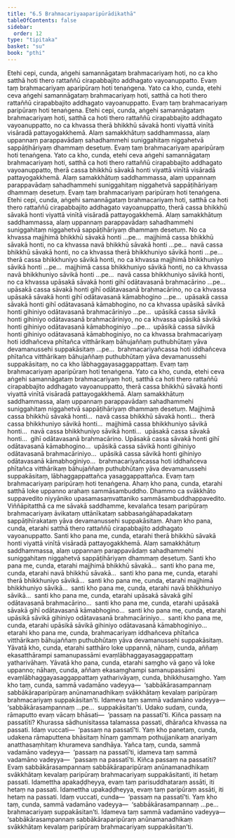 ```yaml
---
title: "6.5 Brahmacariyaaparipūrādikathā"
tableOfContents: false
sidebar:
  order: 12
type: "tipitaka"
basket: "su"
book: "pthi"
---
```



<DynamicBreadcrumb />

<Division number="172" book="pthi" bookNo="8" page="101">

<Paragraph number="345" book="pthi">
Etehi cepi, cunda, aṅgehi samannāgataṃ brahmacariyaṃ hoti, no ca kho satthā hoti thero rattaññū cirapabbajito addhagato vayoanuppatto. Evaṃ taṃ brahmacariyaṃ aparipūraṃ hoti tenaṅgena.
</Paragraph>

<Paragraph number="346" book="pthi">
Yato ca kho, cunda, etehi ceva aṅgehi samannāgataṃ brahmacariyaṃ hoti, satthā ca hoti thero rattaññū cirapabbajito addhagato vayoanuppatto. Evaṃ taṃ brahmacariyaṃ paripūraṃ hoti tenaṅgena.
</Paragraph>

</Division>
<Division number="173" book="pthi" bookNo="8" page="101">

<Paragraph number="347" book="pthi">
Etehi cepi, cunda, aṅgehi samannāgataṃ brahmacariyaṃ hoti, satthā ca hoti thero rattaññū cirapabbajito addhagato vayoanuppatto, no ca khvassa therā bhikkhū sāvakā honti viyattā vinītā visāradā pattayogakkhemā. Alaṃ samakkhātuṃ saddhammassa, alaṃ uppannaṃ parappavādaṃ sahadhammehi suniggahitaṃ niggahetvā sappāṭihāriyaṃ dhammaṃ desetuṃ. Evaṃ taṃ brahmacariyaṃ aparipūraṃ hoti tenaṅgena.
</Paragraph>

<Paragraph number="348" book="pthi">
Yato ca kho, cunda, etehi ceva aṅgehi samannāgataṃ brahmacariyaṃ hoti, satthā ca hoti thero rattaññū cirapabbajito addhagato vayoanuppatto, therā cassa bhikkhū sāvakā honti viyattā vinītā visāradā pattayogakkhemā. Alaṃ samakkhātuṃ saddhammassa, alaṃ uppannaṃ parappavādaṃ sahadhammehi suniggahitaṃ niggahetvā sappāṭihāriyaṃ dhammaṃ desetuṃ. Evaṃ taṃ brahmacariyaṃ paripūraṃ hoti tenaṅgena.
</Paragraph>

</Division>
<Division number="174" book="pthi" bookNo="8" page="102">

<Paragraph number="349" book="pthi">
Etehi cepi, cunda, aṅgehi samannāgataṃ brahmacariyaṃ hoti, satthā ca hoti thero rattaññū cirapabbajito addhagato vayoanuppatto, therā cassa bhikkhū sāvakā honti viyattā vinītā visāradā pattayogakkhemā. Alaṃ samakkhātuṃ saddhammassa, alaṃ uppannaṃ parappavādaṃ sahadhammehi suniggahitaṃ niggahetvā sappāṭihāriyaṃ dhammaṃ desetuṃ. No ca khvassa majjhimā bhikkhū sāvakā honti …pe…  majjhimā cassa bhikkhū sāvakā honti, no ca khvassa navā bhikkhū sāvakā honti …pe…  navā cassa bhikkhū sāvakā honti, no ca khvassa therā bhikkhuniyo sāvikā honti …pe…  therā cassa bhikkhuniyo sāvikā honti, no ca khvassa majjhimā bhikkhuniyo sāvikā honti …pe…  majjhimā cassa bhikkhuniyo sāvikā honti, no ca khvassa navā bhikkhuniyo sāvikā honti …pe…  navā cassa bhikkhuniyo sāvikā honti, no ca khvassa upāsakā sāvakā honti gihī odātavasanā brahmacārino …pe…  upāsakā cassa sāvakā honti gihī odātavasanā brahmacārino, no ca khvassa upāsakā sāvakā honti gihī odātavasanā kāmabhogino …pe…  upāsakā cassa sāvakā honti gihī odātavasanā kāmabhogino, no ca khvassa upāsikā sāvikā honti gihiniyo odātavasanā brahmacāriniyo …pe…  upāsikā cassa sāvikā honti gihiniyo odātavasanā brahmacāriniyo, no ca khvassa upāsikā sāvikā honti gihiniyo odātavasanā kāmabhoginiyo …pe…  upāsikā cassa sāvikā honti gihiniyo odātavasanā kāmabhoginiyo, no ca khvassa brahmacariyaṃ hoti iddhañceva phītañca vitthārikaṃ bāhujaññaṃ puthubhūtaṃ yāva devamanussehi suppakāsitaṃ …pe…  brahmacariyañcassa hoti iddhañceva phītañca vitthārikaṃ bāhujaññaṃ puthubhūtaṃ yāva devamanussehi suppakāsitaṃ, no ca kho lābhaggayasaggappattaṃ. Evaṃ taṃ brahmacariyaṃ aparipūraṃ hoti tenaṅgena.
</Paragraph>

<Paragraph number="350" book="pthi">
Yato ca kho, cunda, etehi ceva aṅgehi samannāgataṃ brahmacariyaṃ hoti, satthā ca hoti thero rattaññū cirapabbajito addhagato vayoanuppatto, therā cassa bhikkhū sāvakā honti viyattā vinītā visāradā pattayogakkhemā. Alaṃ samakkhātuṃ saddhammassa, alaṃ uppannaṃ parappavādaṃ sahadhammehi suniggahitaṃ niggahetvā sappāṭihāriyaṃ dhammaṃ desetuṃ. Majjhimā cassa bhikkhū sāvakā honti…  navā cassa bhikkhū sāvakā honti…  therā cassa bhikkhuniyo sāvikā honti…  majjhimā cassa bhikkhuniyo sāvikā honti…  navā cassa bhikkhuniyo sāvikā honti…  upāsakā cassa sāvakā honti…  gihī odātavasanā brahmacārino. Upāsakā cassa sāvakā honti gihī odātavasanā kāmabhogino…  upāsikā cassa sāvikā honti gihiniyo odātavasanā brahmacāriniyo…  upāsikā cassa sāvikā honti gihiniyo odātavasanā kāmabhoginiyo…  brahmacariyañcassa hoti iddhañceva phītañca vitthārikaṃ bāhujaññaṃ puthubhūtaṃ yāva devamanussehi suppakāsitaṃ, lābhaggappattañca yasaggappattañca. Evaṃ taṃ brahmacariyaṃ paripūraṃ hoti tenaṅgena.
</Paragraph>

</Division>
<Division number="175" book="pthi" bookNo="8" page="103">

<Paragraph number="351" book="pthi">
Ahaṃ kho pana, cunda, etarahi satthā loke uppanno arahaṃ sammāsambuddho. Dhammo ca svākkhāto suppavedito niyyāniko upasamasaṃvattaniko sammāsambuddhappavedito. Viññāpitatthā ca me sāvakā saddhamme, kevalañca tesaṃ paripūraṃ brahmacariyaṃ āvikataṃ uttānīkataṃ sabbasaṅgāhapadakataṃ sappāṭihīrakataṃ yāva devamanussehi suppakāsitaṃ. Ahaṃ kho pana, cunda, etarahi satthā thero rattaññū cirapabbajito addhagato vayoanuppatto.
</Paragraph>

<Paragraph number="352" book="pthi">
Santi kho pana me, cunda, etarahi therā bhikkhū sāvakā honti viyattā vinītā visāradā pattayogakkhemā. Alaṃ samakkhātuṃ saddhammassa, alaṃ uppannaṃ parappavādaṃ sahadhammehi suniggahitaṃ niggahetvā sappāṭihāriyaṃ dhammaṃ desetuṃ. Santi kho pana me, cunda, etarahi majjhimā bhikkhū sāvakā…  santi kho pana me, cunda, etarahi navā bhikkhū sāvakā…  santi kho pana me, cunda, etarahi therā bhikkhuniyo sāvikā…  santi kho pana me, cunda, etarahi majjhimā bhikkhuniyo sāvikā…  santi kho pana me, cunda, etarahi navā bhikkhuniyo sāvikā…  santi kho pana me, cunda, etarahi upāsakā sāvakā gihī odātavasanā brahmacārino…  santi kho pana me, cunda, etarahi upāsakā sāvakā gihī odātavasanā kāmabhogino…  santi kho pana me, cunda, etarahi upāsikā sāvikā gihiniyo odātavasanā brahmacāriniyo…  santi kho pana me, cunda, etarahi upāsikā sāvikā gihiniyo odātavasanā kāmabhoginiyo…  etarahi kho pana me, cunda, brahmacariyaṃ iddhañceva phītañca vitthārikaṃ bāhujaññaṃ puthubhūtaṃ yāva devamanussehi suppakāsitaṃ.
</Paragraph>

</Division>
<Division number="176" book="pthi" bookNo="8" page="104">

<Paragraph number="353" book="pthi">
Yāvatā kho, cunda, etarahi satthāro loke uppannā, nāhaṃ, cunda, aññaṃ ekasatthārampi samanupassāmi evaṃlābhaggayasaggappattaṃ yatharivāhaṃ. Yāvatā kho pana, cunda, etarahi saṃgho vā gaṇo vā loke uppanno; nāhaṃ, cunda, aññaṃ ekasaṃghampi samanupassāmi evaṃlābhaggayasaggappattaṃ yatharivāyaṃ, cunda, bhikkhusaṃgho. Yaṃ kho taṃ, cunda, sammā vadamāno vadeyya—  ‘sabbākārasampannaṃ sabbākāraparipūraṃ anūnamanadhikaṃ svākkhātaṃ kevalaṃ paripūraṃ brahmacariyaṃ suppakāsitan’ti. Idameva taṃ sammā vadamāno vadeyya—  ‘sabbākārasampannaṃ …pe…  suppakāsitan’ti.
</Paragraph>

<Paragraph number="354" book="pthi">
Udako sudaṃ, cunda, rāmaputto evaṃ vācaṃ bhāsati—  ‘passaṃ na passatī’ti. Kiñca passaṃ na passatīti? Khurassa sādhunisitassa talamassa passati, dhārañca khvassa na passati. Idaṃ vuccati—  ‘passaṃ na passatī’ti. Yaṃ kho panetaṃ, cunda, udakena rāmaputtena bhāsitaṃ hīnaṃ gammaṃ pothujjanikaṃ anariyaṃ anatthasaṃhitaṃ khurameva sandhāya. Yañca taṃ, cunda, sammā vadamāno vadeyya—  ‘passaṃ na passatī’ti, idameva taṃ sammā vadamāno vadeyya—  ‘passaṃ na passatī’ti. Kiñca passaṃ na passatīti? Evaṃ sabbākārasampannaṃ sabbākāraparipūraṃ anūnamanadhikaṃ svākkhātaṃ kevalaṃ paripūraṃ brahmacariyaṃ suppakāsitanti, iti hetaṃ passati. Idamettha apakaḍḍheyya, evaṃ taṃ parisuddhataraṃ assāti, iti hetaṃ na passati. Idamettha upakaḍḍheyya, evaṃ taṃ paripūraṃ assāti, iti hetaṃ na passati. Idaṃ vuccati, cunda—  ‘passaṃ na passatī’ti. Yaṃ kho taṃ, cunda, sammā vadamāno vadeyya—  ‘sabbākārasampannaṃ …pe…  brahmacariyaṃ suppakāsitan’ti. Idameva taṃ sammā vadamāno vadeyya—  ‘sabbākārasampannaṃ sabbākāraparipūraṃ anūnamanadhikaṃ svākkhātaṃ kevalaṃ paripūraṃ brahmacariyaṃ suppakāsitan’ti.
</Paragraph>
</Division>
